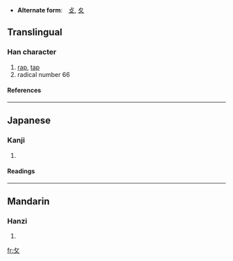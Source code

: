 * '''Alternate form''':　[[攴]], [[夊]]

==Translingual==
===Han character===
{{Han char|rn=66|rad=攴|as=00|sn=4|four=|canj=人大 (OK), X人大 (XOK)}}
# [[rap]], [[tap]]
# radical number 66
====References====
{{Han ref|kx=0468.050|dkj=13109|dj=0815.340|hdz=21447.090|uh=6535|ud=25909}}
----
==Japanese==
===Kanji===
{{ja-kanji|grade=|rs=攴00}}
# {{defn|Japanese}} 
====Readings====
{{ja-readings|on=[[ぼく]] (boku), [[はく]] (haku), [[ほく]] (hoku)|kun=[[うつ]] (utsu)}}
----
==Mandarin==
===Hanzi===
{{cmn-hanzi|pin=[[kǎo]] (kao3), [[suī]] (sui1)|wg=k'ao<sup>3</sup>, sui<sup>1</sup>}}
# {{defn|Mandarin}}

[[fr:攵]]